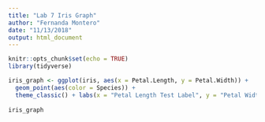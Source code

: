 ```yaml
---
title: "Lab 7 Iris Graph"
author: "Fernanda Montero"
date: "11/13/2018"
output: html_document
---
```


```r
knitr::opts_chunk$set(echo = TRUE)
library(tidyverse)

iris_graph <- ggplot(iris, aes(x = Petal.Length, y = Petal.Width)) +
  geom_point(aes(color = Species)) +
  theme_classic() + labs(x = "Petal Length Test Label", y = "Petal Width Example Label") + facet_wrap(~Species)
            
iris_graph
```
